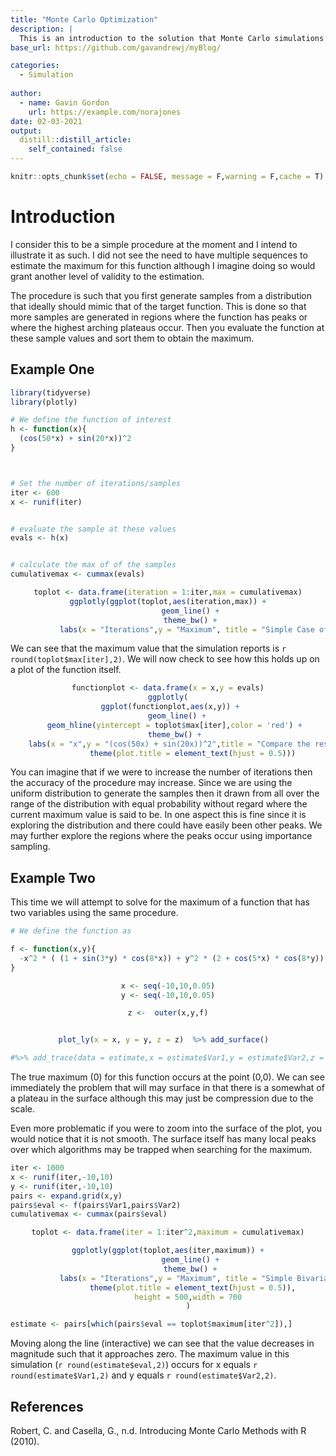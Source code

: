 ```yaml
---
title: "Monte Carlo Optimization"
description: |
  This is an introduction to the solution that Monte Carlo simulations provide to optimization problems.
base_url: https://github.com/gavandrewj/myBlog/

categories:
  - Simulation
  
author:
  - name: Gavin Gordon
    url: https://example.com/norajones
date: 02-03-2021
output:
  distill::distill_article:
    self_contained: false
---
```



```r
knitr::opts_chunk$set(echo = FALSE, message = F,warning = F,cache = T)
```
# Introduction

I consider this to be a simple procedure at the moment and I intend to illustrate it as such. I did not see the need to have multiple sequences to estimate the maximum for this function although I imagine doing so would grant another level of validity to the estimation.  

The procedure is such that you first generate samples from a distribution that ideally should mimic that of the target function. This is done so that more samples are generated in regions where the function has peaks or where the highest arching plateaus occur. Then you evaluate the function at these sample values and sort them to obtain the maximum. 

## Example One

```r
library(tidyverse)
library(plotly)

```

```r

# We define the function of interest
h <- function(x){
  (cos(50*x) + sin(20*x))^2
}



# Set the number of iterations/samples
iter <- 600
x <- runif(iter)


# evaluate the sample at these values
evals <- h(x)


# calculate the max of of the samples
cumulativemax <- cummax(evals)

```


<center>
```r
toplot <- data.frame(iteration = 1:iter,max = cumulativemax)
ggplotly(ggplot(toplot,aes(iteration,max)) +
           geom_line() + 
           theme_bw() + 
           labs(x = "Iterations",y = "Maximum", title = "Simple Case of Monte Carlo Optimatization"))

```
</center>

We can see that the maximum value that the simulation reports is `r round(toplot$max[iter],2)`. We will now check to see how this holds up on a plot of the function itself.  


<center>
```r

functionplot <- data.frame(x = x,y = evals)
ggplotly(
  ggplot(functionplot,aes(x,y)) + 
    geom_line() +
    geom_hline(yintercept = toplot$max[iter],color = 'red') + 
    theme_bw() + 
    labs(x = "x",y = "(cos(50x) + sin(20x))^2",title = "Compare the results")  +
           theme(plot.title = element_text(hjust = 0.5)))

```
</center>

You can imagine that if we were to increase the number of iterations then the accuracy of the procedure may increase. Since we are using the uniform distribution to generate the samples then it drawn from all over the range of the distribution with equal probability without regard where the current maximum value is said to be. In one aspect this is fine since it is exploring the distribution and there could have easily been other peaks. We may further explore the regions where the peaks occur using importance sampling. 


## Example Two

This time we will attempt to solve for the maximum of a function that has two variables using the same procedure. 


```r
# We define the function as

f <- function(x,y){
  -x^2 * ( (1 + sin(3*y) * cos(8*x)) + y^2 * (2 + cos(5*x) * cos(8*y)))
}
```

<center>
```r
x <- seq(-10,10,0.05)
y <- seq(-10,10,0.05)

z <-  outer(x,y,f)


plot_ly(x = x, y = y, z = z)  %>% add_surface()  

#%>% add_trace(data = estimate,x = estimate$Var1,y = estimate$Var2,z = estimate$eval)

```
</center>
The true maximum (0) for this function occurs at the point (0,0). We can see immediately the problem that will may surface in that there is a somewhat of a plateau in the surface although this may just be compression due to the scale. 

Even more problematic if you were to zoom into the surface of the plot, you would notice that it is not smooth. The surface itself has many local peaks over which algorithms may be trapped when searching for the maximum.


```r
iter <- 1000
x <- runif(iter,-10,10)
y <- runif(iter,-10,10)
pairs <- expand.grid(x,y)
pairs$eval <- f(pairs$Var1,pairs$Var2)
cumulativemax <- cummax(pairs$eval)

```

<center>
```r
toplot <- data.frame(iter = 1:iter^2,maximum = cumulativemax)

ggplotly(ggplot(toplot,aes(iter,maximum)) +
           geom_line() + 
           theme_bw() + 
           labs(x = "Iterations",y = "Maximum", title = "Simple Bivariate Case of Monte Carlo Optimatization") +
           theme(plot.title = element_text(hjust = 0.5)),
         height = 500,width = 700
         )

```
</center>

 
```r
estimate <- pairs[which(pairs$eval == toplot$maximum[iter^2]),]

```

Moving along the line (interactive) we can see that the value decreases in magnitude such that it approaches zero. The maximum value in this simulation (`r round(estimate$eval,2)`) occurs for x equals `r round(estimate$Var1,2)` and y equals `r round(estimate$Var2,2)`.




## References

Robert, C. and Casella, G., n.d. Introducing Monte Carlo Methods with R (2010).

